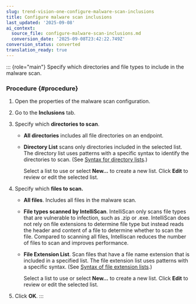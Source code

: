 ```yaml
---
slug: trend-vision-one-configure-malware-scan-inclusions
title: Configure malware scan inclusions
last_updated: '2025-09-08'
ai_context:
  source_file: configure-malware-scan-inclusions.md
  conversion_date: '2025-09-08T23:42:22.749Z'
conversion_status: converted
translation_ready: true
---
```


::: {role="main"}
Specify which directories and file types to include in the malware scan.

### Procedure {#procedure}

1.  Open the properties of the malware scan configuration.

2.  Go to the **Inclusions** tab.

3.  Specify which **directories to scan**.

    - **All directories** includes all file directories on an endpoint.

    - **Directory List** scans only directories included in the selected list. The directory list uses patterns with a specific syntax to identify the directories to scan. (See [Syntax for directory lists](syntax-scan-inclusions-exclusions.mdx).)

      Select a list to use or select **New...** to create a new list. Click **Edit** to review or edit the selected list.

4.  Specify which **files to scan.**

    - **All files**. Includes all files in the malware scan.

    - **File types scanned by IntelliScan**. IntelliScan only scans file types that are vulnerable to infection, such as .zip or .exe. IntelliScan does not rely on file extensions to determine file type but instead reads the header and content of a file to determine whether to scan the file. Compared to scanning all files, Intelliscan reduces the number of files to scan and improves performance.

    - **File Extension List**. Scan files that have a file name extension that is included in a specified list. The file extension list uses patterns with a specific syntax. (See [Syntax of file extension lists](syntax-scan-inclusions-exclusions.mdx).)

      Select a list to use or select **New...** to create a new list. Click **Edit** to review or edit the selected list.

5.  Click **OK**.
:::

